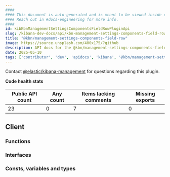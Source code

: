 ```yaml
---
####
#### This document is auto-generated and is meant to be viewed inside our experimental, new docs system.
#### Reach out in #docs-engineering for more info.
####
id: kibKbnManagementSettingsComponentsFieldRowPluginApi
slug: /kibana-dev-docs/api/kbn-management-settings-components-field-row
title: "@kbn/management-settings-components-field-row"
image: https://source.unsplash.com/400x175/?github
description: API docs for the @kbn/management-settings-components-field-row plugin
date: 2025-05-10
tags: ['contributor', 'dev', 'apidocs', 'kibana', '@kbn/management-settings-components-field-row']
---
```




Contact [@elastic/kibana-management](https://github.com/orgs/elastic/teams/kibana-management) for questions regarding this plugin.

**Code health stats**

| Public API count  | Any count | Items lacking comments | Missing exports |
|-------------------|-----------|------------------------|-----------------|
| 23 | 0 | 7 | 0 |

## Client

### Functions
<DocDefinitionList data={kbnManagementSettingsComponentsFieldRowObj.client.functions}/>

### Interfaces
<DocDefinitionList data={kbnManagementSettingsComponentsFieldRowObj.client.interfaces}/>

### Consts, variables and types
<DocDefinitionList data={kbnManagementSettingsComponentsFieldRowObj.client.misc}/>

